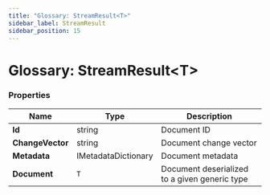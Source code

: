 ---
title: "Glossary: StreamResult<T>"
sidebar_label: StreamResult
sidebar_position: 15
---




# Glossary: StreamResult&lt;T&gt;
<LanguageSwitcher supportedLanguages={supportedLanguages} />
<LanguageContent language="csharp">


### Properties

| Name | Type | Description |
| ------------- | ------------- | ----- |
| **Id** | string | Document ID |
| **ChangeVector** | string | Document change vector |
| **Metadata** | IMetadataDictionary | Document metadata |
| **Document** | `T` | Document deserialized to a given generic type |

</LanguageContent>